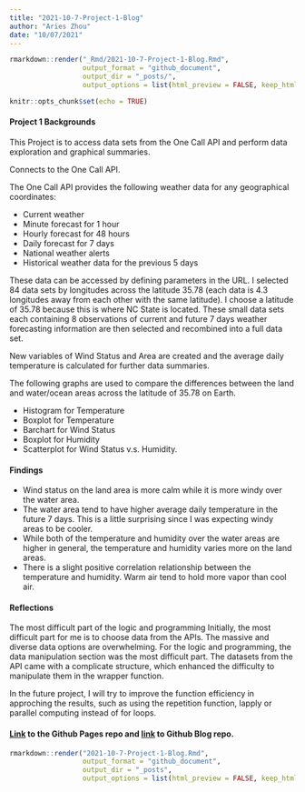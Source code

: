 ```yaml
---
title: "2021-10-7-Project-1-Blog"
author: "Aries Zhou"
date: "10/07/2021"
---
```

```r
rmarkdown::render("_Rmd/2021-10-7-Project-1-Blog.Rmd", 
                  output_format = "github_document", 
                  output_dir = "_posts/",
                  output_options = list(html_preview = FALSE, keep_html=FALSE))
```

```r
knitr::opts_chunk$set(echo = TRUE)
```

#### Project 1 Backgrounds  

This Project is to access data sets from the One Call API and perform data exploration and graphical summaries. 

Connects to the One Call API.  

The One Call API provides the following weather data for any geographical coordinates:  

 - Current weather  
 - Minute forecast for 1 hour  
 - Hourly forecast for 48 hours  
 - Daily forecast for 7 days  
 - National weather alerts  
 - Historical weather data for the previous 5 days  

These data can be accessed by defining parameters in the URL. I selected 84 data sets by longitudes across the latitude 35.78 (each data is 4.3 longitudes away from each other with the same latitude). I choose a latitude of 35.78 because this is where NC State is located. These small data sets each containing 8 observations of current and future 7 days weather forecasting information are then selected and recombined into a full data set. 

New variables of Wind Status and Area are created and the average daily temperature is calculated for further data summaries. 

The following graphs are used to compare the differences between the land and water/ocean areas across the latitude of 35.78 on Earth.     

 - Histogram for Temperature
 - Boxplot for Temperature
 - Barchart for Wind Status
 - Boxplot for Humidity
 - Scatterplot for Wind Status v.s. Humidity.

#### Findings  

 - Wind status on the land area is more calm while it is more windy over the water area.                                                 
 - The water area tend to have higher average daily temperature in the future 7 days. This is a little surprising since I was expecting windy areas to be cooler.    
 - While both of the temperature and humidity over the water areas are higher in general, the temperature and humidity varies more on the land areas.    
 - There is a slight positive correlation relationship between the temperature and humidity. Warm air tend to hold more vapor than cool air.        


#### Reflections  

The most difficult part of the logic and programming
 Initially, the most difficult part for me is to choose data from the APIs. The massive and diverse data options are overwhelming. For the logic and programming, the data manipulation section was the most difficult part. The datasets from the API came with a complicate structure, which enhanced the difficulty to manipulate them in the wrapper function. 
 
In the future project, I will try to improve the function efficiency in approching the results, such as using the repetition function, lapply or parallel computing instead of for loops. 

#### [Link](https://github.com/ywzhou33/ST558-Project-1.git) to the Github Pages repo and [link](https://github.com/ywzhou33/ywzhou33.github.io.git) to Github Blog repo.  


```r
rmarkdown::render("2021-10-7-Project-1-Blog.Rmd", 
                  output_format = "github_document", 
                  output_dir = "_posts",
                  output_options = list(html_preview = FALSE, keep_html=FALSE))
```
